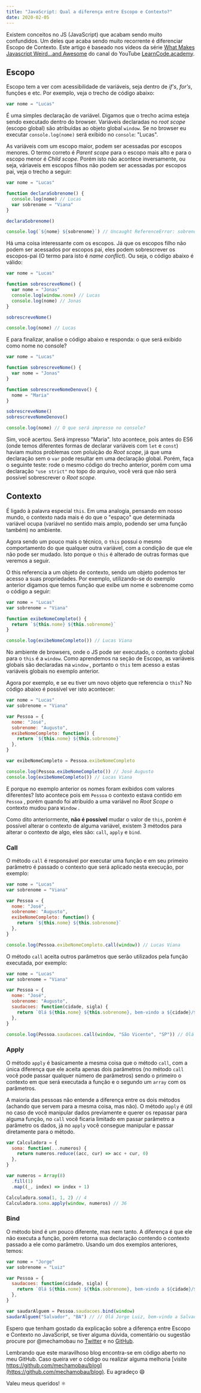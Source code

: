 ```yaml
---
title: "JavaScript: Qual a diferença entre Escopo e Contexto?"
date: 2020-02-05
---
```


Existem conceitos no JS (JavaScript) que acabam sendo muito confundidos. Um deles que acaba sendo muito recorrente é diferenciar Escopo de Contexto. Este artigo é baseado nos vídeos da série [What Makes Javascript Weird...and Awesome](https://www.youtube.com/playlist?list=PLoYCgNOIyGABI011EYc-avPOsk1YsMUe_) do canal do YouTube [LearnCode.academy](https://www.youtube.com/learncodeacademy/).

## Escopo

Escopo tem a ver com acessibilidade de variáveis, seja dentro de _if's_, _for's_, funções e etc. Por exemplo, veja o trecho de código abaixo:

```javascript
var nome = "Lucas"
```

É uma simples declaração de variável. Digamos que o trecho acima esteja sendo executado dentro do browser. Variáveis declaradas no _root scope_ (escopo global) são atribuídas ao objeto global `window`. Se no browser eu executar `console.log(nome)` será exibido no `console`: "Lucas".

As variáveis com um escopo maior, podem ser acessadas por escopos menores. O termo correto é _Parent scope_ para o escopo mais alto e para o escopo menor é _Child scope._ Porém isto não acontece inversamente, ou seja, váriaveis em escopos filhos não podem ser acessadas por escopos pai, veja o trecho a seguir:

```javascript
var nome = "Lucas"

function declaraSobrenome() {
  console.log(nome) // Lucas
  var sobrenome = "Viana"
}

declaraSobrenome()

console.log(`${nome} ${sobrenome}`) // Uncaught ReferenceError: sobrenome is not defined
```

Há uma coisa interessante com os escopos. Já que os escopos filho não podem ser acessados por escopos pai, eles podem sobrescrever os escopos-pai (O termo para isto é _name conflict_). Ou seja, o código abaixo é válido:

```javascript
var nome = "Lucas"

function sobrescreveNome() {
  var nome = "Jonas"
  console.log(window.nome) // Lucas
  console.log(nome) // Jonas
}

sobrescreveNome()

console.log(nome) // Lucas
```

E para finalizar, analise o código abaixo e responda: o que será exibido como nome no console?

```javascript
var nome = "Lucas"

function sobrescreveNome() {
  var nome = "Jonas"
}

function sobrescreveNomeDenovo() {
  nome = "Maria"
}

sobrescreveNome()
sobrescreveNomeDenovo()

console.log(nome) // O que será impresso no console?
```

Sim, você acertou. Será impresso "Maria". Isto acontece, pois antes do ES6 (onde temos diferentes formas de declarar variáveis com `let` e `const`) haviam muitos problemas com poluição do _Root scope_, já que uma declaração sem o `var` pode resultar em uma declaração global. Porém, faça o seguinte teste: rode o mesmo código do trecho anterior, porém com uma declaração `"use strict"` no topo do arquivo, você verá que não será possível sobrescrever o _Root scope_.

## Contexto

É ligado à palavra especial `this`. Em uma analogia, pensando em nosso mundo, o contexto nada mais é do que o "espaço" que determinada variável ocupa (variável no sentido mais amplo, podendo ser uma função também) no ambiente.

Agora sendo um pouco mais o técnico, o `this` possui o mesmo comportamento do que qualquer outra variável, com a condição de que ele não pode ser mudado. Isto porque o `this` é alterado de outras formas que veremos a seguir.

O this referencia a um objeto de contexto, sendo um objeto podemos ter acesso a suas propriedades. Por exemplo, utilizando-se do exemplo anterior digamos que temos função que exibe um nome e sobrenome como o código a seguir:

```javascript
var nome = "Lucas"
var sobrenome = "Viana"

function exibeNomeCompleto() {
  return `${this.nome} ${this.sobrenome}`
}

console.log(exibeNomeCompleto()) // Lucas Viana
```

No ambiente de browsers, onde o JS pode ser executado, o contexto global para o `this` é a `window`. Como aprendemos na seção de Escopo, as variáveis globais são declaradas na `window` , portanto o `this` tem acesso a estas variáveis globais no exemplo anterior.

Agora por exemplo, e se eu tiver um novo objeto que referencia o `this`? No código abaixo é possível ver isto acontecer:

```javascript
var nome = "Lucas"
var sobrenome = "Viana"

var Pessoa = {
  nome: "José",
  sobrenome: "Augusto",
  exibeNomeCompleto: function() {
    return `${this.nome} ${this.sobrenome}`
  },
}

var exibeNomeCompleto = Pessoa.exibeNomeCompleto

console.log(Pessoa.exibeNomeCompleto()) // José Augusto
console.log(exibeNomeCompleto()) // Lucas Viana
```

E porque no exemplo anterior os nomes foram exibidos com valores diferentes? Isto acontece pois em `Pessoa` o contexto estava contido em `Pessoa` , porém quando foi atribuído a uma variável no _Root_ _Scope_ o contexto mudou para `Window` .

Como dito anteriormente, **não é possível** mudar o valor de `this`, porém é possível alterar o contexto de alguma variável, existem 3 métodos para alterar o contexto de algo, eles são: `call`, `apply` e `bind`.

### Call

O método `call` é responsável por executar uma função e em seu primeiro parâmetro é passado o contexto que será aplicado nesta execução, por exemplo:

```javascript
var nome = "Lucas"
var sobrenome = "Viana"

var Pessoa = {
  nome: "José",
  sobrenome: "Augusto",
  exibeNomeCompleto: function() {
    return `${this.nome} ${this.sobrenome}`
  },
}

console.log(Pessoa.exibeNomeCompleto.call(window)) // Lucas Viana
```

O método `call` aceita outros parâmetros que serão utilizados pela função executada, por exemplo:

```javascript
var nome = "Lucas"
var sobrenome = "Viana"

var Pessoa = {
  nome: "José",
  sobrenome: "Augusto",
  saudacoes: function(cidade, sigla) {
    return `Olá ${this.nome} ${this.sobrenome}, bem-vindo a ${cidade}/${sigla}`
  },
}

console.log(Pessoa.saudacoes.call(window, "São Vicente", "SP")) // Olá Lucas Viana, bem-vindo a São Vicente/SP
```

### Apply

O método `apply` é basicamente a mesma coisa que o método `call`, com a única diferença que ele aceita apenas dois parâmetros (no método `call` você pode passar qualquer número de parâmetros) sendo o primeiro o contexto em que será executada a função e o segundo um `array` com os parâmetros.

A maioria das pessoas não entende a diferença entre os dois métodos (achando que servem para a mesma coisa, mas não). O método `apply` é útil no caso de você manipular dados previamente e querer os repassar para alguma função, no `call` você ficaria limitado em passar parâmetro a parâmetro os dados, já no `apply` você consegue manipular e passar diretamente para o método.

```javascript
var Calculadora = {
  soma: function(...numeros) {
    return numeros.reduce((acc, cur) => acc + cur, 0)
  },
}

var numeros = Array(8)
  .fill(1)
  .map((_, index) => index + 1)

Calculadora.soma(1, 1, 2) // 4
Calculadora.soma.apply(window, numeros) // 36
```

### Bind

O método bind é um pouco diferente, mas nem tanto. A diferença é que ele não executa a função, porém retorna sua declaração contendo o contexto passado a ele como parâmetro. Usando um dos exemplos anteriores, temos:

```javascript
var nome = "Jorge"
var sobrenome = "Luiz"

var Pessoa = {
  saudacoes: function(cidade, sigla) {
    return `Olá ${this.nome} ${this.sobrenome}, bem-vindo a ${cidade}/${sigla}`
  },
}

var saudarAlguem = Pessoa.saudacoes.bind(window)
saudarAlguem("Salvador", "BA") // // Olá Jorge Luiz, bem-vindo a Salvador/BA
```

Espero que tenham gostado da explicação sobre a diferença entre Escopo e Contexto no JavaScript, se tiver alguma dúvida, comentário ou sugestão procure por @mechamobau no [Twitter](https://twitter.com/mechamobau) e no [GitHub](https://github.com/mechamobau).

Lembrando que este maravilhoso blog encontra-se em código aberto no meu GitHub. Caso queira ver o código ou realizar alguma melhoria [visite https://github.com/mechamobau/blog](https://github.com/mechamobau/blog). Eu agradeço 😄

Valeu meus queridos! ⚛️

